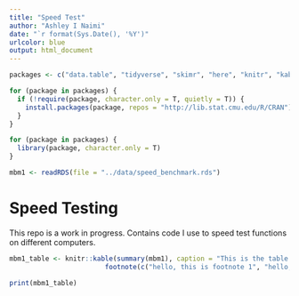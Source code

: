 ```yaml
---
title: "Speed Test"
author: "Ashley I Naimi"
date: "`r format(Sys.Date(), '%Y')"
urlcolor: blue
output: html_document
---
```


```r
packages <- c("data.table", "tidyverse", "skimr", "here", "knitr", "kableExtra")

for (package in packages) {
  if (!require(package, character.only = T, quietly = T)) {
    install.packages(package, repos = "http://lib.stat.cmu.edu/R/CRAN")
  }
}

for (package in packages) {
  library(package, character.only = T)
}

mbm1 <- readRDS(file = "../data/speed_benchmark.rds")
```

# Speed Testing

This repo is a work in progress. Contains code I use to speed test functions on different computers.

```r
mbm1_table <- knitr::kable(summary(mbm1), caption = "This is the table caption") %>%
                        footnote(c("hello, this is footnote 1", "hello, this is footnote 2"))

print(mbm1_table)
```